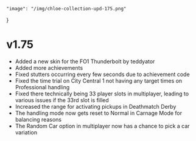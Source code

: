     "image": "/img/chloe-collection-upd-175.png"
}

# v1.75

- Added a new skin for the FO1 Thunderbolt by teddyator
- Added more achievements
- Fixed stutters occurring every few seconds due to achievement code
- Fixed the time trial on City Central 1 not having any target times on Professional handling
- Fixed there technically being 33 player slots in multiplayer, leading to various issues if the 33rd slot is filled
- Increased the range for activating pickups in Deathmatch Derby
- The handling mode now gets reset to Normal in Carnage Mode for balancing reasons
- The Random Car option in multiplayer now has a chance to pick a car variation